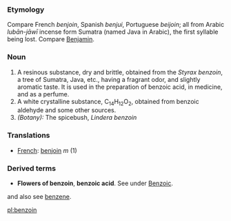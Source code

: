 ===Etymology===
Compare French ''benjoin'', Spanish ''benjui'', Portuguese ''beijoin''; all from Arabic ''lub&#257;n-j&#257;w&#299;'' incense form Sumatra (named Java in Arabic), the first syllable being lost. Compare [[Benjamin]].

===Noun=== 
#A resinous substance, dry and brittle, obtained from the ''Styrax benzoin'', a tree of Sumatra, Java, etc., having a fragrant odor, and slightly aromatic taste. It is used in the preparation of benzoic acid, in medicine, and as a perfume.
#A white crystalline substance, C<sub>14</sub>H<sub>12</sub>O<sub>2</sub>, obtained from benzoic aldehyde and some other sources.
#''(Botany):'' The spicebush, ''Lindera benzoin''
===Translations===
*[[French]]: [[benjoin]] ''m'' (1)

===Derived terms===
*'''Flowers of benzoin''', '''benzoic acid'''. See under [[Benzoic]].

and also see [[benzene]].

[[pl:benzoin]]